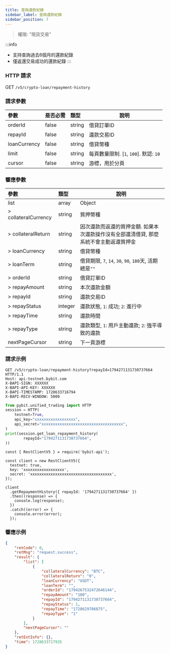 ```yaml
---
title: 查詢還款紀錄
sidebar_label: 查詢還款紀錄
sidebar_position: 7
---
```

> 權限: "現貨交易"

:::info
* 支持查詢過去6個月的還款紀錄
* 僅返還交易成功的還款紀錄
:::

### HTTP 請求
GET `/v5/crypto-loan/repayment-history`

### 請求參數
| 參數 | 是否必需 | 類型 | 說明|
|:----- |:-------|:-----|------ |
|orderId|false|string|借貸訂單ID|
|repayId|false|string|還款交易ID|
|loanCurrency|false|string|借貸幣種|
|limit |false |string |每頁數量限制. [`1`, `100`]. 默認: `10`|
|cursor |false |string |游標，用於分頁|

### 響應參數
| 參數 | 類型 | 說明|
|:----- |:-----|----- |
|list|array|Object|
|> collateralCurrency|string |質押幣種|
|> collateralReturn|string |因次還款而返還的質押金額. 如果本次還款操作沒有全部還清借貸, 那麼系統不會主動返還質押金|
|> loanCurrency|string |借貸幣種|
|> loanTerm|string |借貸期限, `7`, `14`, `30`, `90`, `180`天, 活期總是`""`|
|> orderId|string |借貸訂單ID|
|> repayAmount|string |本次還款金額|
|> repayId|string |還款交易ID|
|> repayStatus|integer |還款狀態, `1`: 成功; `2`: 進行中|
|> repayTime|string |還款時間|
|> repayType|string |還款類型, `1`: 用戶主動還款; `2`: 強平導致的還款|
|nextPageCursor |string |下一頁游標|

### 請求示例

<Tabs groupId="programming-languages">
<TabItem value="http" label="HTTP">

```http
GET /v5/crypto-loan/repayment-history?repayId=1794271131730737664 HTTP/1.1
Host: api-testnet.bybit.com
X-BAPI-SIGN: XXXXXX
X-BAPI-API-KEY: XXXXXX
X-BAPI-TIMESTAMP: 1728633716794
X-BAPI-RECV-WINDOW: 5000
```

</TabItem>
<TabItem value="python" label="Python">

```python
from pybit.unified_trading import HTTP
session = HTTP(
    testnet=True,
    api_key="xxxxxxxxxxxxxxxxxx",
    api_secret="xxxxxxxxxxxxxxxxxxxxxxxxxxxxxxxxxxxx",
)
print(session.get_loan_repayment_history(
        repayId="1794271131730737664",
))
```

</TabItem>

<TabItem value="Node" label="Node.js">

```n4js
const { RestClientV5 } = require('bybit-api');

const client = new RestClientV5({
  testnet: true,
  key: 'xxxxxxxxxxxxxxxxxx',
  secret: 'xxxxxxxxxxxxxxxxxxxxxxxxxxxxxxxxxxxx',
});

client
  .getRepaymentHistory({ repayId: '1794271131730737664' })
  .then((response) => {
    console.log(response);
  })
  .catch((error) => {
    console.error(error);
  });
```

</TabItem>
</Tabs>

### 響應示例

```json
{
    "retCode": 0,
    "retMsg": "request.success",
    "result": {
        "list": [
            {
                "collateralCurrency": "BTC",
                "collateralReturn": "0",
                "loanCurrency": "USDT",
                "loanTerm": "",
                "orderId": "1794267532472646144",
                "repayAmount": "100",
                "repayId": "1794271131730737664",
                "repayStatus": 1,
                "repayTime": "1728629786875",
                "repayType": "1"
            }
        ],
        "nextPageCursor": ""
    },
    "retExtInfo": {},
    "time": 1728633717935
}
```
